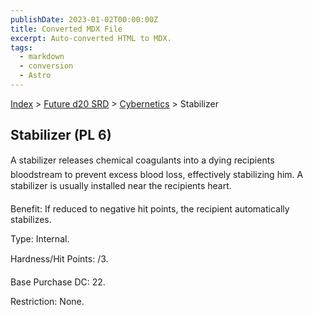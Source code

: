 ```yaml
---
publishDate: 2023-01-02T00:00:00Z
title: Converted MDX File
excerpt: Auto-converted HTML to MDX.
tags:
  - markdown
  - conversion
  - Astro
---
```






[Index](-index) > [Future d20 SRD](future-d20-srd-index) > [Cybernetics](future-d20-srd-cybernetics-index) > Stabilizer




## Stabilizer (PL 6)


A stabilizer releases chemical coagulants into a dying recipients bloodstream to prevent excess blood loss, effectively stabilizing him. A stabilizer is usually installed near the recipients heart.


Benefit: If reduced to negative hit points, the recipient automatically stabilizes.


Type: Internal.


Hardness/Hit Points: /3.


Base Purchase DC: 22.


Restriction: None.



